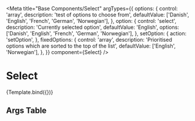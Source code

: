 
<Meta
  title="Base Components/Select"
  argTypes={{
    options: {
      control: 'array',
      description: 'test of options to choose from',
      defaultValue: ['Danish', 'English', 'French', 'German', 'Norwegian'],
    },
    option: {
      control: 'select',
      description: 'Currently selected option',
      defaultValue: 'English',
      options: ['Danish', 'English', 'French', 'German', 'Norwegian'],
    },
    setOption: {
      action: 'setOption',
    },
    fixedOptions: {
      control: 'array',
      description:
        'Prioritised options which are sorted to the top of the list',
      defaultValue: ['English', 'Norwegian'],
    },
  }}
  component={Select}
/>


# Select

<Canvas>
  <Story name="Languages">{Template.bind({})}</Story>
</Canvas>

## Args Table

<ArgsTable of={Select} />
